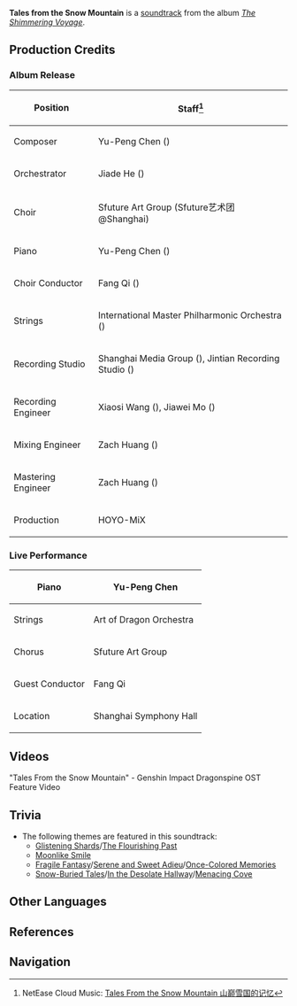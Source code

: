 {{Soundtrack Infobox
|title          =
|image          = The Shimmering Voyage.jpg
|album          = The Shimmering Voyage
|disc           = 4
|number         = 67
|featured       =
|featured2      =
|featured3      =
|featured_disc  =
|featured_disc2 =
|featured_disc3 =
|youtube_id     = OXeli1edmDA
|youtube_time   = 1605
|spotify_id     = 12NSCSLc3sEE8ubtCnaKFP
|played_in      = Media
|during         = [https://youtu.be/mAHW2ioE1g4 "Tales From the Snow Mountain" - Genshin Impact Dragonspine OST Feature Video]
|domain         =
|previous       = A New Summer Adventure!
|next           = Destined Parting
}}
'''Tales from the Snow Mountain''' is a [[soundtrack]] from the album ''[[The Shimmering Voyage]]''.

==Production Credits==
===Album Release===
{| class="wikitable" style="text-align:left; height:0.5em"
! Position
! Staff<ref>NetEase Cloud Music: [https://music.163.com/#/song?id=1861579836 Tales From the Snow Mountain 山巅雪国的记忆]</ref>
|-
! Composer
| Yu-Peng Chen ({{Lang|zh=陈致逸|mini=1}})
|-
! Orchestrator
| Jiade He ({{Lang|zh=何迦德|mini=1}})
|-
! Choir
| Sfuture Art Group (Sfuture艺术团@Shanghai)
|-
! Piano
| Yu-Peng Chen ({{Lang|zh=陈致逸|mini=1}})
|-
! Choir Conductor
| Fang Qi ({{Lang|zh=齐放|mini=1}})
|-
! Strings
| International Master Philharmonic Orchestra ({{Lang|zh=国际首席爱乐乐团|mini=1}})
|-
! Recording Studio
| Shanghai Media Group ({{Lang|zh=上海广播大厦|mini=1}}), Jintian Recording Studio ({{Lang|zh=金田录音棚|mini=1}})
|-
! Recording Engineer
| Xiaosi Wang ({{Lang|zh=王小四|mini=1}}), Jiawei Mo ({{Lang|zh=莫家伟|mini=1}})
|-
! Mixing Engineer
| Zach Huang ({{Lang|zh=黄巍|mini=1}})
|-
! Mastering Engineer
| Zach Huang ({{Lang|zh=黄巍|mini=1}})
|-
! Production
| HOYO-MiX
|}

===Live Performance===
{{Quote|In the Shanghai Symphony Hall, 12 musicians on string instruments, music producer Yu-Peng Chen performs on the piano, and a chorus of 21 children sings in harmony. Together they bring the featured song of the [[Genshin Impact]] [[Dragonspine]] OST &mdash; "Tales From the Snow Mountain" &mdash; to life.|YouTube video description}}

{| class="wikitable" style="text-align:left; height:0.5em"
|-
! Piano
| Yu-Peng Chen
|-
! Strings
| Art of Dragon Orchestra
|-
! Chorus
| Sfuture Art Group
|-
! Guest Conductor
| Fang Qi
|-
! Location
| Shanghai Symphony Hall
|}

==Videos==
<gallery hideaddbutton="true" captionalign="center">
"Tales From the Snow Mountain" - Genshin Impact Dragonspine OST Feature Video
</gallery>

==Trivia==
* The following themes are featured in this soundtrack:
** [[Glistening Shards]]/[[The Flourishing Past]]
** [[Moonlike Smile]]
** [[Fragile Fantasy]]/[[Serene and Sweet Adieu]]/[[Once-Colored Memories]]
** [[Snow-Buried Tales]]/[[In the Desolate Hallway]]/[[Menacing Cove]]

==Other Languages==
{{Other Languages
|default_hidden = 1
|en      = Tales from the Snow Mountain
|zhs     = 山巅雪国的记忆
|zhs_rm  = Shāndiān Xuěguó de Jìyì
|zht     = 山巔雪國的記憶
|zht_rm  = Shāndiān Xuěguó de Jìyì
|ja      = 雪深き山頂の記憶
|ja_rm   = Yuki-fukaki Sanchou no Kioku
|ko      = {{tt|설국|雪國}} {{tt|산정상|山頂上}}의 {{tt|기억|記憶}}
|ko_rm   = Seolguk Sanjeongsang-ui Gi'eok
}}

==References==
{{Reflist}}

==Navigation==
{{Soundtrack Navbox|The Shimmering Voyage}}